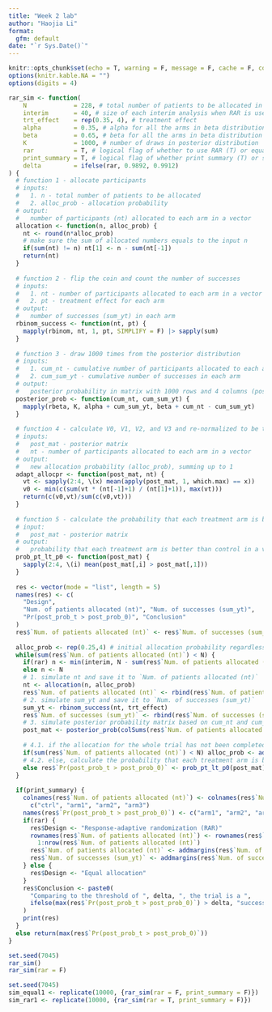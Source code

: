 ```yaml
---
title: "Week 2 lab"
author: "Haojia Li"
format: 
  gfm: default
date: "`r Sys.Date()`"
---
```


```r
knitr::opts_chunk$set(echo = T, warning = F, message = F, cache = F, comment = "")
options(knitr.kable.NA = "")
options(digits = 4)
```

```r
rar_sim <- function(
    N             = 228, # total number of patients to be allocated in the trial
    interim       = 40, # size of each interim analysis when RAR is used
    trt_effect    = rep(0.35, 4), # treatment effect
    alpha         = 0.35, # alpha for all the arms in beta distribution
    beta          = 0.65, # beta for all the arms in beta distribution
    K             = 1000, # number of draws in posterior distribution
    rar           = T, # logical flag of whether to use RAR (T) or equal allocation (F)
    print_summary = T, # logical flag of whether print summary (T) or simply return max_pt_lt_p0 (F)
    delta         = ifelse(rar, 0.9892, 0.9912)
) {
  # function 1 - allocate participants
  # inputs: 
  #   1. n - total number of patients to be allocated
  #   2. alloc_prob - allocation probability
  # output:
  #   number of participants (nt) allocated to each arm in a vector
  allocation <- function(n, alloc_prob) {
    nt <- round(n*alloc_prob)
    # make sure the sum of allocated numbers equals to the input n
    if(sum(nt) != n) nt[1] <- n - sum(nt[-1])
    return(nt)
  }
  
  # function 2 - flip the coin and count the number of successes
  # inputs:
  #   1. nt - number of participants allocated to each arm in a vector
  #   2. pt - treatment effect for each arm
  # output:
  #   number of successes (sum_yt) in each arm
  rbinom_success <- function(nt, pt) {
    mapply(rbinom, nt, 1, pt, SIMPLIFY = F) |> sapply(sum)
  }
  
  # function 3 - draw 1000 times from the posterior distribution
  # inputs:
  #   1. cum_nt - cumulative number of participants allocated to each arm in a vector
  #   2. cum_sum_yt - cumulative number of successes in each arm
  # output:
  #   posterior probability in matrix with 1000 rows and 4 columns (post_mat)
  posterior_prob <- function(cum_nt, cum_sum_yt) {
    mapply(rbeta, K, alpha + cum_sum_yt, beta + cum_nt - cum_sum_yt)
  }
  
  # function 4 - calculate V0, V1, V2, and V3 and re-normalized to be the adaptive allocation prob
  # inputs:
  #   post_mat - posterior matrix
  #   nt - number of participants allocated to each arm in a vector
  # output:
  #   new allocation probability (alloc_prob), summing up to 1
  adapt_allocpr <- function(post_mat, nt) {
    vt <- sapply(2:4, \(x) mean(apply(post_mat, 1, which.max) == x))
    v0 <- min(c(sum(vt * (nt[-1]+1) / (nt[1]+1)), max(vt)))
    return(c(v0,vt)/sum(c(v0,vt)))
  }
  
  # function 5 - calculate the probability that each treatment arm is better than control
  # input:
  #   post_mat - posterior matrix
  # output:
  #   probability that each treatment arm is better than control in a vector (pt_lt_p0)
  prob_pt_lt_p0 <- function(post_mat) {
    sapply(2:4, \(i) mean(post_mat[,i] > post_mat[,1]))
  }
  
  res <- vector(mode = "list", length = 5)
  names(res) <- c(
    "Design",
    "Num. of patients allocated (nt)", "Num. of successes (sum_yt)", 
    "Pr(post_prob_t > post_prob_0)", "Conclusion"
  )
  res$`Num. of patients allocated (nt)` <- res$`Num. of successes (sum_yt)` <- matrix(ncol = 4, nrow = 0)
  
  alloc_prob <- rep(0.25,4) # initial allocation probability regardless of design
  while(sum(res$`Num. of patients allocated (nt)`) < N) {
    if(rar) n <- min(interim, N - sum(res$`Num. of patients allocated (nt)`)) 
    else n <- N
    # 1. simulate nt and save it to `Num. of patients allocated (nt)`
    nt <- allocation(n, alloc_prob)
    res$`Num. of patients allocated (nt)` <- rbind(res$`Num. of patients allocated (nt)`, nt)
    # 2. simulate sum_yt and save it to `Num. of successes (sum_yt)`
    sum_yt <- rbinom_success(nt, trt_effect)
    res$`Num. of successes (sum_yt)` <- rbind(res$`Num. of successes (sum_yt)`, sum_yt)
    # 3. simulate posterior probability matrix based on cum_nt and cum_sum_yt
    post_mat <- posterior_prob(colSums(res$`Num. of patients allocated (nt)`), colSums(res$`Num. of successes (sum_yt)`))
    
    # 4.1. if the allocation for the whole trial has not been completed, calculate the adaptive allocation probability
    if(sum(res$`Num. of patients allocated (nt)`) < N) alloc_prob <- adapt_allocpr(post_mat, nt)
    # 4.2. else, calculate the probability that each treatment arm is better than control
    else res$`Pr(post_prob_t > post_prob_0)` <- prob_pt_lt_p0(post_mat)
  }
  
  if(print_summary) {
    colnames(res$`Num. of patients allocated (nt)`) <- colnames(res$`Num. of successes (sum_yt)`) <- 
      c("ctrl", "arm1", "arm2", "arm3")
    names(res$`Pr(post_prob_t > post_prob_0)`) <- c("arm1", "arm2", "arm3")
    if(rar) {
      res$Design <- "Response-adaptive randomization (RAR)"
      rownames(res$`Num. of patients allocated (nt)`) <- rownames(res$`Num. of successes (sum_yt)`) <- 
        1:nrow(res$`Num. of patients allocated (nt)`)
      res$`Num. of patients allocated (nt)` <- addmargins(res$`Num. of patients allocated (nt)`)
      res$`Num. of successes (sum_yt)` <- addmargins(res$`Num. of successes (sum_yt)`)
    } else {
      res$Design <- "Equal allocation"
    }
    res$Conclusion <- paste0(
      "Comparing to the threshold of ", delta, ", the trial is a ", 
      ifelse(max(res$`Pr(post_prob_t > post_prob_0)`) > delta, "success.", "failure.")
    )
    print(res)
  }
  else return(max(res$`Pr(post_prob_t > post_prob_0)`))
}
```

```r
set.seed(7045)
rar_sim()
rar_sim(rar = F)
```

```r
set.seed(7045)
sim_equal1 <- replicate(10000, {rar_sim(rar = F, print_summary = F)})
sim_rar1 <- replicate(10000, {rar_sim(rar = T, print_summary = F)})

```
